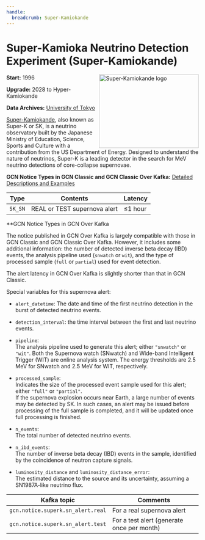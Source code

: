 ```yaml
---
handle:
  breadcrumb: Super-Kamiokande
---
```



# Super-Kamioka Neutrino Detection Experiment (Super-Kamiokande)

<img
  src={logo}
  align="right"
  width="261"
  height="193"
  alt="Super-Kamiokande logo"
  className="grid-col-6 mobile-lg:grid-col-4 tablet:grid-col-2 desktop:grid-col-3 height-auto"
/>

**Start:** 1996

**Upgrade:** 2028 to Hyper-Kamiokande

**Data Archives:**
[University of Tokyo](https://www-sk.icrr.u-tokyo.ac.jp/en/sk/for-reseacher/)

[Super-Kamiokande](https://www-sk.icrr.u-tokyo.ac.jp/en/sk/), also known as Super-K or SK, is a neutrino observatory built by the Japanese Ministry of Education, Science, Sports and Culture with a contribution from the US Department of Energy. Designed to understand the nature of neutrinos, Super-K is a leading detector in the search for MeV neutrino detections of core-collapse supernovae.

**GCN Notice Types in GCN Classic and GCN Classic Over Kafka:**
[Detailed Descriptions and Examples](https://gcn.gsfc.nasa.gov/sk_sn.html)

| Type    | Contents                     | Latency     |
| ------- | ---------------------------- | ----------- |
| `SK_SN` | REAL or TEST supernova alert | &leq;1 hour |

**GCN Notice Types in GCN Over Kafka

The notice published in GCN Over Kafka is largely compatible with those in GCN Classic and GCN Classic Over Kafka. However, it includes some additional information: the number of detected inverse beta decay (IBD) events, the analysis pipeline used (`snwatch` or `wit`), and the type of processed sample (`full` or `partial`) used for event detection.

The alert latency in GCN Over Kafka is slightly shorter than that in GCN Classic. 

Special variables for this supernova alert:

- `alert_datetime`:  The date and time of the first neutrino detection in the burst of detected neutrino events. 

- `detection_interval`: the time interval between the first and last neutrino events.

- `pipeline`:  
  The analysis pipeline used to generate this alert; either `"snwatch"` or `"wit"`. Both the Supernova watch (SNwatch) and Wide-band Intelligent Trigger (WIT) are online analysis system. The energy thresholds are 2.5 MeV for SNwatch and 2.5 MeV for WIT, respectively.

- `processed_sample`:  
  Indicates the size of the processed event sample used for this alert; either `"full"` or `"partial"`.  
  If the supernova explosion occurs near Earth, a large number of events may be detected by SK. In such cases, an alert may be issued before processing of the full sample is completed, and it will be updated once full processing is finished.

- `n_events`:  
  The total number of detected neutrino events.

- `n_ibd_events`:  
  The number of inverse beta decay (IBD) events in the sample, identified by the coincidence of neutron capture signals.

- `luminosity_distance` and `luminosity_distance_error`:  
  The estimated distance to the source and its uncertainty, assuming a SN1987A-like neutrino flux.

 <div className="overflow-table">

| Kafka topic                        | Comments                                                            |
| ---------------------------------- | ------------------------------------------------------------------- |
| `gcn.notice.superk.sn_alert.real`  | For a real supernova alert                                          |
| `gcn.notice.superk.sn_alert.test`  | For a test alert (generate once per month)                          |


 </div>

